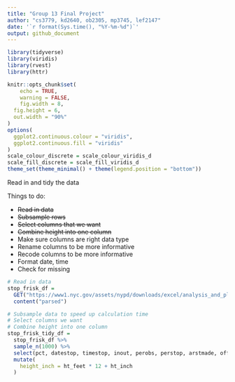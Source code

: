 ```yaml
---
title: "Group 13 Final Project"
author: "cs3779, kd2640, ob2305, mp3745, lef2147"
date: '`r format(Sys.time(), "%Y-%m-%d")`'
output: github_document
---
```



```r
library(tidyverse)
library(viridis)
library(rvest)
library(httr)

knitr::opts_chunk$set(
	echo = TRUE,
	warning = FALSE,
	fig.width = 8, 
  fig.height = 6,
  out.width = "90%"
)
options(
  ggplot2.continuous.colour = "viridis",
  ggplot2.continuous.fill = "viridis"
)
scale_colour_discrete = scale_colour_viridis_d
scale_fill_discrete = scale_fill_viridis_d
theme_set(theme_minimal() + theme(legend.position = "bottom"))
```


Read in and tidy the data

Things to do:

* ~~Read in data~~
* ~~Subsample rows~~
* ~~Select columns that we want~~
* ~~Combine height into one column~~
* Make sure columns are right data type
* Rename columns to be more informative
* Recode columns to be more informative
* Format date, time
* Check for missing
```r
# Read in data
stop_frisk_df = 
  GET("https://www1.nyc.gov/assets/nypd/downloads/excel/analysis_and_planning/stop-question-frisk/sqf-2016.csv") %>% 
  content("parsed") 
```

```r
# Subsample data to speed up calculation time
# Select columns we want
# Combine height into one column
stop_frisk_tidy_df =
  stop_frisk_df %>% 
  sample_n(1000) %>% 
  select(pct, datestop, timestop, inout, perobs, perstop, arstmade, offunif, frisked, searched, rf_vcrim, rf_othsw, rf_attir:ac_evasv, cs_furtv:cs_other, rf_knowl, sb_hdobj:sb_admis, rf_furt, rf_bulg, sex, race, age:othfeatr, city, xcoord, ycoord) %>% 
  mutate(
    height_inch = ht_feet * 12 + ht_inch
  )
```




